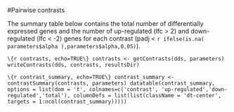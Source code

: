 #Pairwise contrasts

The summary table below contains the total number of differentially expressed genes and the number of up-regulated (lfc > 2) and down-regulated (lfc < -2) genes for each contrast (padj < `r ifelse(is.na( parameters$alpha ),parameters$alpha,0.05)`).

```\{r contrasts, echo=TRUE\}
contrasts <- getContrasts(dds, parameters)
writeContrasts(dds, contrasts, resultsDir)
```

```\{r contrast_summary, echo=TRUE\}
contrast_summary <- contrastSummary(contrasts, parameters)
datatable(contrast_summary, options = list(dom = 't', colnames=c('contrast', 'up-regulated','down-regulated','total'), columnDefs = list(list(className = 'dt-center', targets = 1:ncol(contrast_summary)))))
```